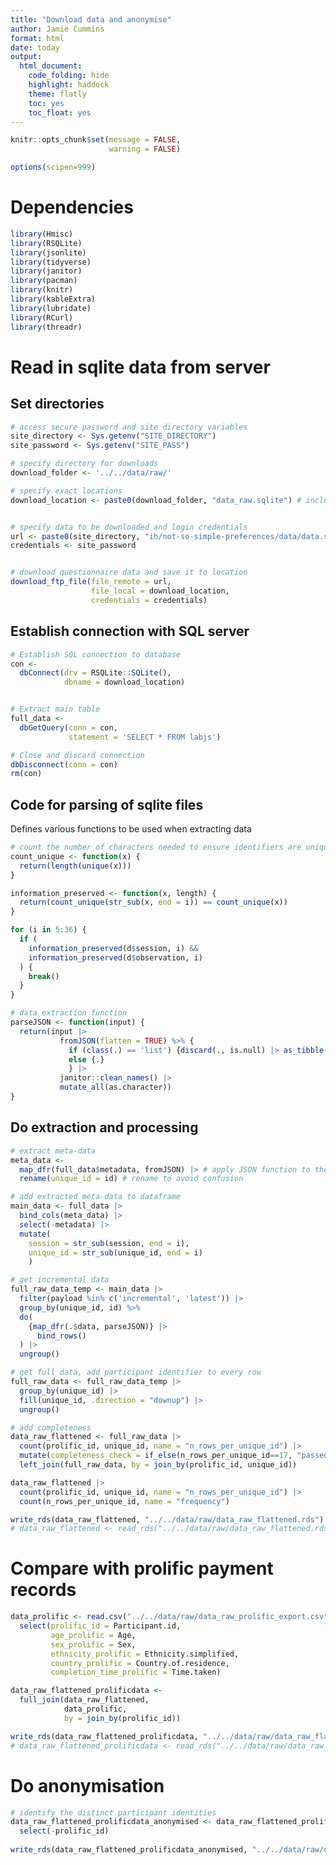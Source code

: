 ```yaml
---
title: "Download data and anonymise"
author: Jamie Cummins
format: html
date: today
output:
  html_document:
    code_folding: hide
    highlight: haddock
    theme: flatly
    toc: yes
    toc_float: yes
---
```


```r

knitr::opts_chunk$set(message = FALSE, 
                      warning = FALSE)

options(scipen=999)

```

# Dependencies

```r

library(Hmisc)
library(RSQLite)
library(jsonlite)
library(tidyverse)
library(janitor)
library(pacman)
library(knitr)
library(kableExtra)
library(lubridate) 
library(RCurl)
library(threadr)

```

# Read in sqlite data from server

## Set directories

```r

# access secure password and site directory variables
site_directory <- Sys.getenv("SITE_DIRECTORY")
site_password <- Sys.getenv("SITE_PASS")

# specify directory for downloads
download_folder <- '../../data/raw/'

# specify exact locations
download_location <- paste0(download_folder, "data_raw.sqlite") # included in .gitignore so that it isnt shared publicly


# specify data to be downloaded and login credentials
url <- paste0(site_directory, "ih/not-so-simple-preferences/data/data.sqlite")
credentials <- site_password


# download questionnaire data and save it to location
download_ftp_file(file_remote = url,
                  file_local = download_location,
                  credentials = credentials)

```

## Establish connection with SQL server

```r

# Establish SQL connection to database
con <-
  dbConnect(drv = RSQLite::SQLite(),
            dbname = download_location)


# Extract main table
full_data <-
  dbGetQuery(conn = con,
             statement = 'SELECT * FROM labjs')

# Close and discard connection
dbDisconnect(conn = con)
rm(con)

```

## Code for parsing of sqlite files

Defines various functions to be used when extracting data

```r

# count the number of characters needed to ensure identifiers are unique
count_unique <- function(x) {
  return(length(unique(x)))
}

information_preserved <- function(x, length) {
  return(count_unique(str_sub(x, end = i)) == count_unique(x))
}

for (i in 5:36) {
  if (
    information_preserved(d$session, i) &&
    information_preserved(d$observation, i)
  ) {
    break()
  }
}

# data extraction function
parseJSON <- function(input) {
  return(input |>
           fromJSON(flatten = TRUE) %>% {
             if (class(.) == 'list') {discard(., is.null) |> as_tibble()}
             else {.}
             } |>
           janitor::clean_names() |>
           mutate_all(as.character))
}

```

## Do extraction and processing

```r

# extract meta-data
meta_data <-
  map_dfr(full_data$metadata, fromJSON) |> # apply JSON function to the metadata
  rename(unique_id = id) # rename to avoid confusion

# add extracted meta-data to dataframe
main_data <- full_data |>
  bind_cols(meta_data) |>
  select(-metadata) |>
  mutate(
    session = str_sub(session, end = i),
    unique_id = str_sub(unique_id, end = i)
    )

# get incremental data
full_raw_data_temp <- main_data |>
  filter(payload %in% c('incremental', 'latest')) |>
  group_by(unique_id, id) %>%
  do(
    {map_dfr(.$data, parseJSON)} |>
      bind_rows()
  ) |>
  ungroup()

# get full data, add participant identifier to every row
full_raw_data <- full_raw_data_temp |>
  group_by(unique_id) |>
  fill(unique_id, .direction = "downup") |>
  ungroup()

# add completeness
data_raw_flattened <- full_raw_data |>
  count(prolific_id, unique_id, name = "n_rows_per_unique_id") |>
  mutate(completeness_check = if_else(n_rows_per_unique_id==17, "passed", "failed")) |>
  left_join(full_raw_data, by = join_by(prolific_id, unique_id))

data_raw_flattened |>
  count(prolific_id, unique_id, name = "n_rows_per_unique_id") |>
  count(n_rows_per_unique_id, name = "frequency")

write_rds(data_raw_flattened, "../../data/raw/data_raw_flattened.rds") # included in .gitignore so that it isnt shared publicly
# data_raw_flattened <- read_rds("../../data/raw/data_raw_flattened.rds")

```

# Compare with prolific payment records

```r

data_prolific <- read.csv("../../data/raw/data_raw_prolific_export.csv") |>
  select(prolific_id = Participant.id,
         age_prolific = Age,
         sex_prolific = Sex,
         ethnicity_prolific = Ethnicity.simplified,
         country_prolific = Country.of.residence,
         completion_time_prolific = Time.taken) 

data_raw_flattened_prolificdata <- 
  full_join(data_raw_flattened, 
            data_prolific,
            by = join_by(prolific_id))

write_rds(data_raw_flattened_prolificdata, "../../data/raw/data_raw_flattened_prolificdata.rds") # included in .gitignore so that it isnt shared publicly
# data_raw_flattened_prolificdata <- read_rds("../../data/raw/data_raw_flattened_prolificdata.rds")

```

# Do anonymisation

```r

# identify the distinct participant identities
data_raw_flattened_prolificdata_anonymised <- data_raw_flattened_prolificdata |>
  select(-prolific_id)
  
write_rds(data_raw_flattened_prolificdata_anonymised, "../../data/raw/data_raw_flattened_prolificdata_anonymised.rds")
  
```
